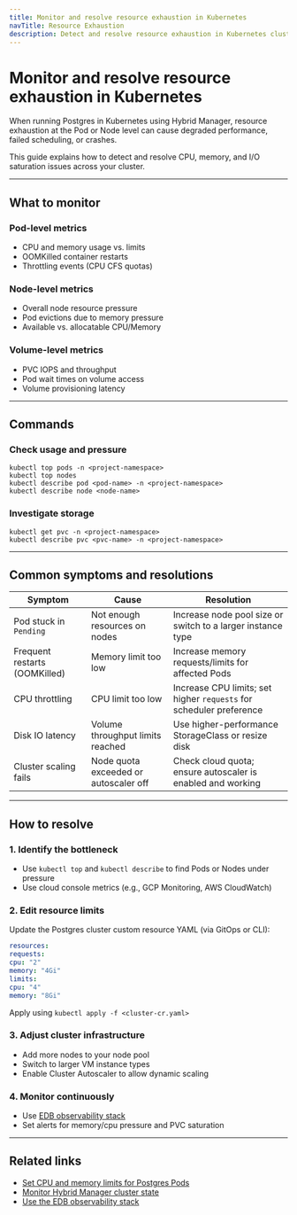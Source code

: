 ```yaml
---
title: Monitor and resolve resource exhaustion in Kubernetes
navTitle: Resource Exhaustion
description: Detect and resolve resource exhaustion in Kubernetes clusters running Postgres in Hybrid Manager.
---
```


# Monitor and resolve resource exhaustion in Kubernetes

When running Postgres in Kubernetes using Hybrid Manager, resource exhaustion at the Pod or Node level can cause degraded performance, failed scheduling, or crashes.

This guide explains how to detect and resolve CPU, memory, and I/O saturation issues across your cluster.

---

## What to monitor

### Pod-level metrics
- CPU and memory usage vs. limits
- OOMKilled container restarts
- Throttling events (CPU CFS quotas)

### Node-level metrics
- Overall node resource pressure
- Pod evictions due to memory pressure
- Available vs. allocatable CPU/Memory

### Volume-level metrics
- PVC IOPS and throughput
- Pod wait times on volume access
- Volume provisioning latency

---

## Commands

### Check usage and pressure

```shell
kubectl top pods -n <project-namespace>
kubectl top nodes
kubectl describe pod <pod-name> -n <project-namespace>
kubectl describe node <node-name>
```

### Investigate storage

```shell
kubectl get pvc -n <project-namespace>
kubectl describe pvc <pvc-name> -n <project-namespace>
````

---

## Common symptoms and resolutions

| Symptom                             | Cause                                 | Resolution                                                                 |
|-------------------------------------|----------------------------------------|----------------------------------------------------------------------------|
| Pod stuck in `Pending`              | Not enough resources on nodes          | Increase node pool size or switch to a larger instance type               |
| Frequent restarts (OOMKilled)       | Memory limit too low                   | Increase memory requests/limits for affected Pods                         |
| CPU throttling                      | CPU limit too low                      | Increase CPU limits; set higher `requests` for scheduler preference       |
| Disk IO latency                     | Volume throughput limits reached       | Use higher-performance StorageClass or resize disk                        |
| Cluster scaling fails               | Node quota exceeded or autoscaler off  | Check cloud quota; ensure autoscaler is enabled and working               |

---

## How to resolve

### 1. Identify the bottleneck
- Use `kubectl top` and `kubectl describe` to find Pods or Nodes under pressure
- Use cloud console metrics (e.g., GCP Monitoring, AWS CloudWatch)

### 2. Edit resource limits
Update the Postgres cluster custom resource YAML (via GitOps or CLI):

```yaml
resources:
requests:
cpu: "2"
memory: "4Gi"
limits:
cpu: "4"
memory: "8Gi"
```

Apply using `kubectl apply -f <cluster-cr.yaml>`

### 3. Adjust cluster infrastructure
- Add more nodes to your node pool
- Switch to larger VM instance types
- Enable Cluster Autoscaler to allow dynamic scaling

### 4. Monitor continuously
- Use [EDB observability stack](./use-edb-observability-stack)
- Set alerts for memory/cpu pressure and PVC saturation

---

## Related links

- [Set CPU and memory limits for Postgres Pods](./set-db-node-cpu-memory-limits)
- [Monitor Hybrid Manager cluster state](./monitor-hybrid-manager-cluster-state)
- [Use the EDB observability stack](./use-edb-observability-stack)
